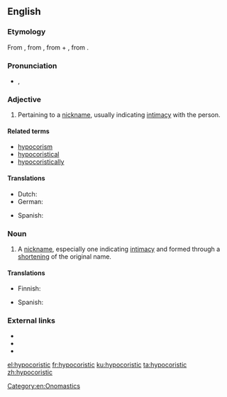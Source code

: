 ==English==

===Etymology===
From {{etyl|grc|en}} {{term|ὑποκοριστικός|tr=hupokoristikos|lang=grc|sc=polytonic}}, from {{term|ὑποκορίζομαι||I speak in the language of children|tr=hupokorizomai|lang=grc|sc=polytonic}}, from {{term|ὑπό||below|tr=hupo|lang=grc|sc=polytonic}} + {{term|κορίζομαι||I act like a girl|tr=korizomai|lang=grc|sc=polytonic}}, from {{term|κόρη||girl|tr=korē|lang=grc|sc=polytonic}}.

===Pronunciation===
* {{IPA|/ˌhaɪpəkəˈɹɪstɪk/}}, {{SAMPA|/%haIp@k@"rIstIk/}}

===Adjective===
{{en-adj}}

# Pertaining to a [[nickname]], usually indicating [[intimacy]] with the person.

====Related terms====
* [[hypocorism]]
* [[hypocoristical]]
* [[hypocoristically]]

====Translations====
{{trans-top|pertaining to a nickname, usually indicating intimacy}}
* Dutch: {{t|nl|hypokoristich}}
* German: {{t|de|hypokoristisch}}
{{trans-mid}}
* Spanish: {{t|es|hipocorístico}}
{{trans-bottom}}

===Noun===
{{en-noun}}

# A [[nickname]], especially one indicating [[intimacy]] and formed through a [[shorten]]ing of the original name.

====Translations====
{{trans-top|nickname, especially one indicating intimacy and formed through shortening of the original name}}
* Finnish: {{t|fi|lempinimi}}
{{trans-mid}}
* Spanish: {{t|es|hipocorístico}}
{{trans-bottom}}

===External links===
* {{R:Webster 1913}}
* {{R:Century 1911}}
* {{R:OneLook}}

[[Category:en:Onomastics]]

[[el:hypocoristic]]
[[fr:hypocoristic]]
[[ku:hypocoristic]]
[[ta:hypocoristic]]
[[zh:hypocoristic]]